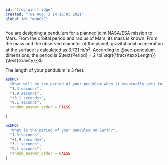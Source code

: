 ```yaml
---
id: "frog-win-fridge"
created: "Tue Aug  3 14:16:03 2021"
global_id: "mHACgC"
---
```


You are designing a pendulum for a planned joint NASA/ESA mission to Mars. From the orbital period and radius of Mars, its mass is known. From the mass and the observed diameter of the planet, gravitational acceleration at the surface is calculated as 3.721 m/s$^2$. According to @sec-pendulum-dimensions, the period is $\text{Period} = 2 \pi \sqrt{\frac{\text{Length}}{\text{Gravity}}}$.

The length of your pendulum is 3 feet.


```r
askMC(
  "What will be the period of your pendulum when it eventually gets to Mars? (Hint: Don't make the mistake of the engineers working on the [Mars Polar Lander](https://en.wikipedia.org/wiki/Mars_Polar_Lander) and forget to resolve the different units of length presented in the problem.)",
  "1.3 seconds",
  "1.9 seconds",
  "+3.1 seconds+",
  "9.1 seconds",
  random_answer_order = FALSE
  
)
```


```r
askMC(
  "What is the period of your pendulum on Earth?",
  "1.3 seconds",
  "+1.9 seconds+",
  "3.1 seconds",
  "9.1 seconds",
  random_answer_order = FALSE
)
```
